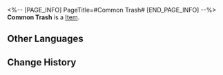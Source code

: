 <%-- [PAGE_INFO]
PageTitle=#Common Trash#
[END_PAGE_INFO] --%>
{{Item Infobox
|title       = Common Trash
|id          = 140389
|image       = Item Common Trash.png
|type        = 
|invCategory = Missions
|rarity      = 3
|effect      = 
|description = A trash bag filled with celestial jade tiles. Celestial jade tiles possess differing levels of rarity, and the sorting can be seen from the colors of the trash bags.
}}
{{Description|1=''"Enjoy responsibly, spend wisely."''}}
'''Common Trash''' is a [[Item]].

==Other Languages==
{{Other Languages
|en   = Common Trash
|zhs  = 稀松平常的垃圾
|zht  = 稀鬆平常的垃圾
|ja   = どこにもあるようなゴミ
|ko   = 흔해 빠진 쓰레기
|es   = Basura común
|fr   = Poubelle commune
|ru   = Банальный мусор
|th   = ขยะธรรมดา
|vi   = Rác Sơ Sài Qua Loa
|de   = Herkömmlicher Müll
|id   = Sampah Umum
|pt   = Lixo Comum
}}

==Change History==
{{Change History|2.0}}